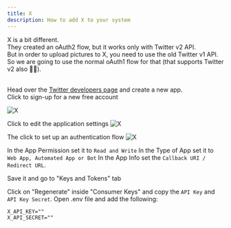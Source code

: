 ```yaml
---
title: X
description: How to add X to your system
---
```



X is a bit different.<br />
They created an oAuth2 flow, but it works only with Twitter v2 API.<br />
But in order to upload pictures to X, you need to use the old Twitter v1 API.<br />
So we are going to use the normal oAuth1 flow for that (that supports Twitter v2 also 🤷🏻‍).<br /><br />

Head over the [Twitter developers page](https://developer.twitter.com/en/portal/dashboard) and create a new app.<br />
Click to sign-up for a new free account

![X](/images/providers/x/x-001.png)

Click to edit the application settings
![X](/images/providers/x/x-002.png)

The click to set up an authentication flow
![X](/images/providers/x/x-003.png)

In the App Permission set it to `Read and Write`
In the Type of App set it to `Web App, Automated App or Bot`
In the App Info set the `Callback URI / Redirect URL`.

<OAuth2Redirect provider = "x" />

Save it and go to "Keys and Tokens" tab

Click on "Regenerate" inside "Consumer Keys" and copy the `API Key` and `API Key Secret`.
Open .env file and add the following:

```env
X_API_KEY=""
X_API_SECRET=""
```
